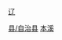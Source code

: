 [[Category:本溪区县|县/自治县]]
[[Category:辽宁省民族自治县|本溪]]
[[category:中国满族自治县|辽]]

{{catmore|桓仁满族自治县|辽宁省桓仁满族自治县}}